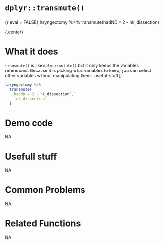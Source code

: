 # [`dplyr::transmute()`]{.blue}
 
 
### 
{r eval = FALSE}
laryngectomy %>%
  transmute(hadND = 2 - nk_dissection)

{.center} 
 
# What it does 

[`transmute()`]{.blue} is like [`dplyr::mutate()`]{.blue} but it only keeps the variables referenced.  Because it is picking what variables to keep, you can select other variables without manipulating them.
.useful-stuff[]
```r
laryngectomy %>%
  transmute(
    hadND = 2 - nk_dissection`,`
    `nk_dissection`
  )
```
  
 
# Demo code 
NA  
 
# Usefull stuff 
NA  
 
# Common Problems 
NA  
 
# Related Functions 
NA  
